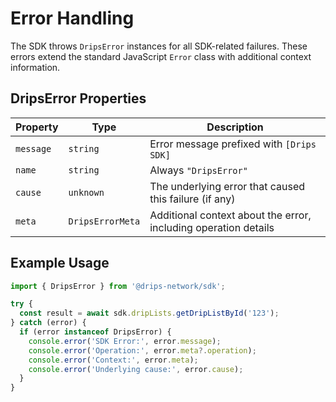 # Error Handling

The SDK throws `DripsError` instances for all SDK-related failures. These errors extend the standard JavaScript `Error` class with additional context information.

## DripsError Properties

| Property  | Type             | Description                                                     |
| --------- | ---------------- | --------------------------------------------------------------- |
| `message` | `string`         | Error message prefixed with `[Drips SDK]`                       |
| `name`    | `string`         | Always `"DripsError"`                                           |
| `cause`   | `unknown`        | The underlying error that caused this failure (if any)          |
| `meta`    | `DripsErrorMeta` | Additional context about the error, including operation details |

## Example Usage

```typescript
import { DripsError } from '@drips-network/sdk';

try {
  const result = await sdk.dripLists.getDripListById('123');
} catch (error) {
  if (error instanceof DripsError) {
    console.error('SDK Error:', error.message);
    console.error('Operation:', error.meta?.operation);
    console.error('Context:', error.meta);
    console.error('Underlying cause:', error.cause);
  }
}
```